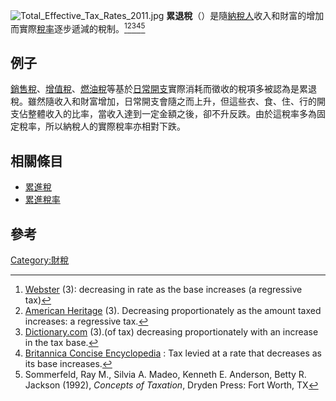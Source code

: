 [[File:Total_Effective_Tax_Rates_2011.jpg|thumb]]
'''累退稅'''（{{lang-en|regressive tax}}）是隨[[納稅人|納稅人]]收入和財富的增加而實際[[稅率|稅率]]逐步遞減的稅制。<ref>[http://www.merriam-webster.com/dictionary/Regressive Webster] {{Wayback|url=http://www.merriam-webster.com/dictionary/Regressive |date=20201111214921 }} (3): decreasing in rate as the base increases (a regressive tax)</ref><ref>[http://www.bartleby.com/61/71/R0127100.html American Heritage] {{webarchive|url=https://web.archive.org/web/20080603151838/http://www.bartleby.com/61/71/R0127100.html |date=2008-06-03 }} (3). Decreasing proportionately as the amount taxed increases: a regressive tax.</ref><ref>[http://dictionary.reference.com/browse/regressive Dictionary.com] {{Wayback|url=http://dictionary.reference.com/browse/regressive |date=20151222160536 }} (3).(of tax) decreasing proportionately with an increase in the tax base.</ref><ref>[http://www.encyclopedia.com/doc/1B1-376673.html Britannica Concise Encyclopedia] {{Wayback|url=http://www.encyclopedia.com/doc/1B1-376673.html |date=20090112150837 }}: Tax levied at a rate that decreases as its base increases.</ref><ref>Sommerfeld, Ray M., Silvia A. Madeo, Kenneth E. Anderson, Betty R. Jackson (1992), ''Concepts of Taxation'', Dryden Press: Fort Worth, TX</ref>

==例子==
[[銷售稅|銷售稅]]、[[增值稅|增值稅]]、[[燃油稅|燃油稅]]等基於[[日常開支|日常開支]]實際消耗而徵收的稅項多被認為是累退稅。雖然隨收入和財富增加，日常開支會隨之而上升，但這些衣、食、住、行的開支佔整體收入的比率，當收入達到一定金額之後，卻不升反跌。由於這稅率多為固定稅率，所以納稅人的實際稅率亦相對下跌。

==相關條目==
* [[累進稅|累進稅]]
* [[累進稅率|累進稅率]]

==參考==
{{reflist}}

[[Category:財稅|Category:財稅]]